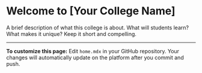 # Welcome to [Your College Name]

A brief description of what this college is about. What will students learn? What makes it unique? Keep it short and compelling.

---

**To customize this page:** Edit `home.mdx` in your GitHub repository. Your changes will automatically update on the platform after you commit and push.
